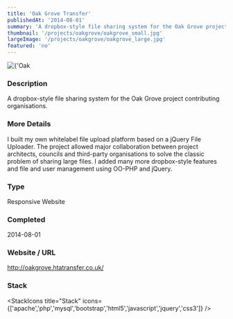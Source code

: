 ```yaml
---
title: 'Oak Grove Transfer'
publishedAt: '2014-08-01'
summary: 'A dropbox-style file sharing system for the Oak Grove project contributing organisations.'
thumbnail: '/projects/oakgrove/oakgrove_small.jpg'
largeImage: '/projects/oakgrove/oakgrove_large.jpg'
featured: 'no'
---
```


<div className="relative w-full h-[400px] sm:h-[600px] md:h-[760px] lg:h-[920px]">
  <Image
    alt={'Oak Grove Transfer'}
    src={'/projects/oakgrove/oakgrove.jpg'}
    sizes="(max-width: 640px) 100%, 100%"
    fill={true}
    priority
    style={{
      objectFit: 'contain'
    }}
  />
</div>

### Description

A dropbox-style file sharing system for the Oak Grove project contributing organisations.

### More Details

I built my own whitelabel file upload platform based on a jQuery File Uploader. The project allowed major collaboration between project architects, councils and third-party organisations to solve the classic problem of sharing large files. I added many more dropbox-style features and file and user management using OO-PHP and jQuery.

### Type

Responsive Website


### Completed
2014-08-01

### Website / URL
http://oakgrove.htatransfer.co.uk/


### Stack

<StackIcons
  title="Stack"
  icons={['apache','php','mysql','bootstrap','html5','javascript','jquery','css3']}
  />
